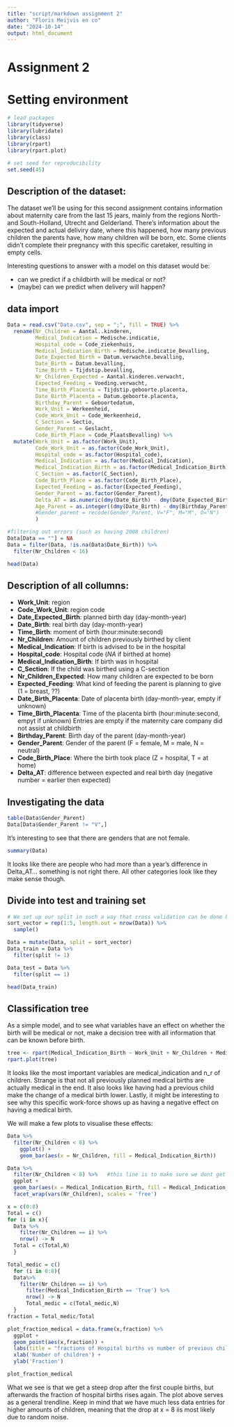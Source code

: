 ---
title: "script/markdown assignment 2"
author: "Floris Meijvis en co"
date: "2024-10-14"
output: html_document
---
# Assignment 2

# Setting environment
```{r}
# lead packages
library(tidyverse)
library(lubridate)
library(class)
library(rpart)
library(rpart.plot)

# set seed for reproducibility
set.seed(45)

```
## Description of the dataset:

The dataset we'll be using for this second assignment contains information about maternity care from the last 15 jears, mainly from the regions North- and South-Holland, Utrecht and Gelderland. There's information about the expected and actual deliviry date, where this happened, how many previous children the parents have, how many children will be born, etc. Some clients didn't complete their pregnancy with this specific caretaker, resulting in empty cells. 

Interesting questions to answer with a model on this dataset would be:

* can we predict if a childbirth will be medical or not?
* (maybe) can we predict when delivery will happen?


## data import
```{r}
Data = read.csv("Data.csv", sep = ";", fill = TRUE) %>%
  rename(Nr_Children = Aantal..kinderen, 
         Medical_Indication = Medische.indicatie,
         Hospital_code = Code_ziekenhuis,
         Medical_Indication_Birth = Medische.indicatie_Bevalling,
         Date_Expected_Birth = Datum.verwachte.bevalling,
         Date_Birth = Datum.bevalling,
         Time_Birth = Tijdstip.bevalling,
         Nr_Children_Expected = Aantal.kinderen.verwacht,
         Expected_Feeding = Voeding.verwacht,
         Time_Birth_Placenta = Tijdstip.geboorte.placenta,
         Date_Birth_Placenta = Datum.geboorte.placenta,
         Birthday_Parent = Geboortedatum,
         Work_Unit = Werkeenheid,
         Code_Work_Unit = Code_Werkeenheid,
         C_Section = Sectio,
         Gender_Parent = Geslacht,
         Code_Birth_Place = Code_PlaatsBevalling) %>%
  mutate(Work_Unit = as.factor(Work_Unit),
         Code_Work_Unit = as.factor(Code_Work_Unit),
         Hospital_code = as.factor(Hospital_code),
         Medical_Indication = as.factor(Medical_Indication),
         Medical_Indication_Birth = as.factor(Medical_Indication_Birth),
         C_Section = as.factor(C_Section),
         Code_Birth_Place = as.factor(Code_Birth_Place),
         Expected_Feeding = as.factor(Expected_Feeding),
         Gender_Parent = as.factor(Gender_Parent),
         Delta_AT = as.numeric(dmy(Date_Birth) - dmy(Date_Expected_Birth)),   #verschil tussen uitgerekende en daadwerkelijke bevallingsdatum in dagen (negatief = eerder bevallen dan)
         Age_Parent = as.integer((dmy(Date_Birth) - dmy(Birthday_Parent))/365)
         #Gender_parent = recode(Gender_Parent, V="F", M="M", O="N")
         ) 

#filtering out errors (such as having 2008 children)
Data[Data == ""] = NA
Data = filter(Data, !is.na(Data$Date_Birth)) %>%
  filter(Nr_Children < 16)
```


```{r}
head(Data)
```

## Description of all collumns:

* __Work_Unit__: region
* __Code_Work_Unit__: region code
* __Date_Expected_Birth__: planned birth day (day-month-year)
* __Date_Birth__: real birth day (day-month-year)
* __Time_Birth__: moment of birth (hour:minute:second)
* __Nr_Children__: Amount of children previously birthed by client
* __Medical_Indication__: If birth is advised to be in the hospital
* __Hospital_code__: Hospital code (_NA_ if birthed at home)
* __Medical_Indication_Birth__: If birth was in hospital
* __C_Section__: If the child was birthed using a C-section
* __Nr_Children_Expected__: How many children are expected to be born
* __Expected_Feeding__: What kind of feeding the parent is planning to give (1 = breast, ??)
* __Date_Birth_Placenta__: Date of placenta birth (day-month-year, empty if unknown) 
* __Time_Birth_Placenta__: Time of the placenta birth (hour:minute:second, empyt if unknown) Entries are empty if the maternity care company did not assist at childbirth
* __Birthday_Parent__: Birth day of the parent (day-month-year)
* __Gender_Parent__: Gender of the parent (F = female, M = male, N = neutral)
* __Code_Birth_Place__: Where the birth took place (Z = hospital, T = at home)
* __Delta_AT__: difference between expected and real birth day (negative number = earlier then expected)

## Investigating the data
```{r}
table(Data$Gender_Parent)
Data[Data$Gender_Parent != "V",]
```

It's interesting to see that there are genders that are not female.

```{r}
summary(Data)
```

It looks like there are people who had more than a year's difference in Delta_AT... something is not right there. All other categories look like they make sense though. 

## Divide into test and training set
```{r}
# We set up our split in such a way that cross validation can be done by changing what split we use for test data
sort_vector = rep(1:5, length.out = nrow(Data)) %>%
  sample()

Data = mutate(Data, split = sort_vector)
Data_train = Data %>%
  filter(split != 1)

Data_test = Data %>%
  filter(split == 1)

head(Data_train)
```


## Classification tree

As a simple model, and to see what variables have an effect on whether the birth will be medical or not, make a decision tree with all information that can be known before birth. 
```{r}
tree <- rpart(Medical_Indication_Birth ~ Work_Unit + Nr_Children + Medical_Indication + Nr_Children_Expected + Gender_Parent + Age_Parent, data = Data_train)
rpart.plot(tree)
```

It looks like the most important variables are medical_indication and n_r of children. Strange is that not all previously planned medical births are actually medical in the end. It also looks like having had a previous child make the change of a medical birth lower. Lastly, it might be interesting to see why this specific work-force shows up as having a negative effect on having a medical birth.

We will make a few plots to visualise these effects:

```{r}
Data %>%
  filter(Nr_Children < 8) %>%
    ggplot() + 
    geom_bar(aes(x = Nr_Children, fill = Medical_Indication_Birth))

Data %>%
  filter(Nr_Children < 8) %>%   #this line is to make sure we dont get 30 plots
  ggplot + 
  geom_bar(aes(x = Medical_Indication_Birth, fill = Medical_Indication_Birth)) + 
  facet_wrap(vars(Nr_Children), scales = 'free')
```

```{r}
x = c(0:8)
Total = c()
for (i in x){
  Data %>%
    filter(Nr_Children == i) %>%
    nrow() -> N
  Total = c(Total,N)
  }

Total_medic = c()
  for (i in 0:8){
  Data%>%
    filter(Nr_Children == i) %>%
      filter(Medical_Indication_Birth == 'True') %>%
      nrow() -> N
      Total_medic = c(Total_medic,N)
  }
fraction = Total_medic/Total

plot_fraction_medical = data.frame(x,fraction) %>%
  ggplot + 
  geom_point(aes(x,fraction)) + 
  labs(title = "fractions of Hospital births vs number of previous children") + 
  xlab('Number of children') + 
  ylab('Fraction')

plot_fraction_medical
```
What we see is that we get a steep drop after the first couple births, but afterwards the fraction of hospital births rises again. The plot above serves as a general trendline. Keep in mind that we have much less data entries for higher amounts of children, meaning that the drop at x = 8 iis most likely due to random noise.



